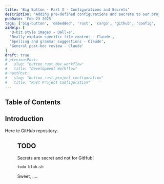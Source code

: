 ```yaml
---
title: 'Big Button - Part X - Configurations and Secrets'
description: 'Adding pre-defined configurations and secrets to our project'
pubDate: 'Feb 23 2025'
tags: ['big-button', 'embedded', 'rust', 'cargo', 'github', 'config', 'secret']
aiHelp: [
  '8-bit style images - Dall-e',
  'Really explain specific file content - Claude',
  'Spelling and grammar suggestions - Claude',
  'General post-hoc review - Claude'
]
draft: true
# previousPost:
#   slug: "button_rust_dev_workflow"
#   title: "Development Workflow"
# nextPost: 
#   slug: "button_rust_project_configuration"
#   title: "Rust Project Configuration"
---
```


## Table of Contents

## Introduction

<Tag color="green" txt="💻 HACKER" /> Here te GitHub repository.

<Figure
  src={tba}
  caption="Shhhhhhh ssssecret ...."
  url="TODO"
/>

## TODO


<Aside variant="warning">
  Secrets are secret and not for GitHub!
</Aside>


```sh title="TODO
todo blah.sh
```

<span class="text-accentColor font-bold">
  Sweet, .....
</span>
